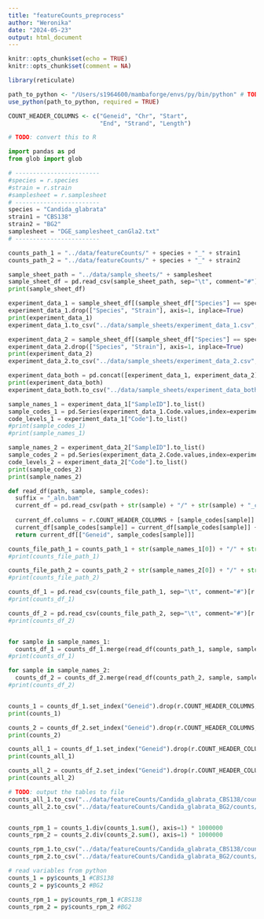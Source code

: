 ```yaml
---
title: "featureCounts_preprocess"
author: "Weronika"
date: "2024-05-23"
output: html_document
---
```


```r
knitr::opts_chunk$set(echo = TRUE)
knitr::opts_chunk$set(comment = NA)

library(reticulate)

path_to_python <- "/Users/s1964600/mambaforge/envs/py/bin/python" # TODO: find a more flexible solution
use_python(path_to_python, required = TRUE)

COUNT_HEADER_COLUMNS <- c("Geneid", "Chr", "Start",
                          "End", "Strand", "Length")

```

```python
# TODO: convert this to R

import pandas as pd
from glob import glob

# ------------------------
#species = r.species
#strain = r.strain
#samplesheet = r.samplesheet
# ------------------------
species = "Candida_glabrata"
strain1 = "CBS138"
strain2 = "BG2"
samplesheet = "DGE_samplesheet_canGla2.txt"
# ------------------------

counts_path_1 = "../data/featureCounts/" + species + "_" + strain1
counts_path_2 = "../data/featureCounts/" + species + "_" + strain2

sample_sheet_path = "../data/sample_sheets/" + samplesheet
sample_sheet_df = pd.read_csv(sample_sheet_path, sep="\t", comment="#")
print(sample_sheet_df)

experiment_data_1 = sample_sheet_df[(sample_sheet_df["Species"] == species) & (sample_sheet_df["Strain"] == strain1)].copy()
experiment_data_1.drop(["Species", "Strain"], axis=1, inplace=True)
print(experiment_data_1)
experiment_data_1.to_csv("../data/sample_sheets/experiment_data_1.csv", header=True, index=None)

experiment_data_2 = sample_sheet_df[(sample_sheet_df["Species"] == species) & (sample_sheet_df["Strain"] == strain2)].copy()
experiment_data_2.drop(["Species", "Strain"], axis=1, inplace=True)
print(experiment_data_2)
experiment_data_2.to_csv("../data/sample_sheets/experiment_data_2.csv", header=True, index=None)

experiment_data_both = pd.concat([experiment_data_1, experiment_data_2])
print(experiment_data_both)
experiment_data_both.to_csv("../data/sample_sheets/experiment_data_both.csv", header=True, index=None)

sample_names_1 = experiment_data_1["SampleID"].to_list()
sample_codes_1 = pd.Series(experiment_data_1.Code.values,index=experiment_data_1.SampleID).to_dict()
code_levels_1 = experiment_data_1["Code"].to_list()
#print(sample_codes_1)
#print(sample_names_1)

sample_names_2 = experiment_data_2["SampleID"].to_list()
sample_codes_2 = pd.Series(experiment_data_2.Code.values,index=experiment_data_2.SampleID).to_dict()
code_levels_2 = experiment_data_2["Code"].to_list()
print(sample_codes_2)
print(sample_names_2)

def read_df(path, sample, sample_codes):
  suffix = "_aln.bam"
  current_df = pd.read_csv(path + str(sample) + "/" + str(sample) + "_counts.txt", sep="\t", comment="#")
  
  current_df.columns = r.COUNT_HEADER_COLUMNS + [sample_codes[sample]]
  current_df[sample_codes[sample]] = current_df[sample_codes[sample]] + 1
  return current_df[["Geneid", sample_codes[sample]]]

counts_file_path_1 = counts_path_1 + str(sample_names_1[0]) + "/" + str(sample_names_1[0]) + "_counts.txt"
#print(counts_file_path_1)

counts_file_path_2 = counts_path_2 + str(sample_names_2[0]) + "/" + str(sample_names_2[0]) + "_counts.txt"
#print(counts_file_path_2)

counts_df_1 = pd.read_csv(counts_file_path_1, sep="\t", comment="#")[r.COUNT_HEADER_COLUMNS]
#print(counts_df_1)

counts_df_2 = pd.read_csv(counts_file_path_2, sep="\t", comment="#")[r.COUNT_HEADER_COLUMNS]
#print(counts_df_2)


for sample in sample_names_1:
  counts_df_1 = counts_df_1.merge(read_df(counts_path_1, sample, sample_codes_1), how="outer", on="Geneid")
#print(counts_df_1)

for sample in sample_names_2:
  counts_df_2 = counts_df_2.merge(read_df(counts_path_2, sample, sample_codes_2), how="outer", on="Geneid")
#print(counts_df_2)


counts_1 = counts_df_1.set_index("Geneid").drop(r.COUNT_HEADER_COLUMNS, axis=1, errors="ignore")
print(counts_1)

counts_2 = counts_df_2.set_index("Geneid").drop(r.COUNT_HEADER_COLUMNS, axis=1, errors="ignore")
print(counts_2)

counts_all_1 = counts_df_1.set_index("Geneid").drop(r.COUNT_HEADER_COLUMNS, axis=1, errors="ignore").reset_index()
print(counts_all_1)

counts_all_2 = counts_df_2.set_index("Geneid").drop(r.COUNT_HEADER_COLUMNS, axis=1, errors="ignore").reset_index()
print(counts_all_2)

# TODO: output the tables to file
counts_all_1.to_csv("../data/featureCounts/Candida_glabrata_CBS138/counts/CBS138_all_conditions_featureCounts.tab", sep="\t", index=True)
counts_all_2.to_csv("../data/featureCounts/Candida_glabrata_BG2/counts/BG2_all_conditions_featureCounts.tab", sep="\t", index=True)



```

```python
counts_rpm_1 = counts_1.div(counts_1.sum(), axis=1) * 1000000
counts_rpm_2 = counts_2.div(counts_2.sum(), axis=1) * 1000000

counts_rpm_1.to_csv("../data/featureCounts/Candida_glabrata_CBS138/counts/CBS138_all_conditions_rpm.tab", sep="\t", index=True)
counts_rpm_2.to_csv("../data/featureCounts/Candida_glabrata_BG2/counts/BG2_all_conditions_rpm.tab", sep="\t", index=True)

```

```r
# read variables from python
counts_1 = py$counts_1 #CBS138
counts_2 = py$counts_2 #BG2

counts_rpm_1 = py$counts_rpm_1 #CBS138
counts_rpm_2 = py$counts_rpm_2 #BG2


```

